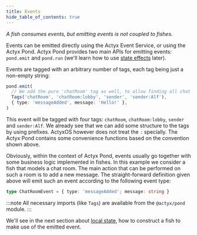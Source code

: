 ```yaml
---
title: Events
hide_table_of_contents: true
---
```


_A fish consumes events, but emitting events is not coupled to fishes._

Events can be emitted directly using the Actyx Event Service, or using the Actyx Pond. Actyx Pond provides two main APIs
for emitting events: `pond.emit` and `pond.run` (we'll learn how to use [state effects](state-effects) later).

Events are tagged with an arbitrary number of tags, each tag being just a non-empty string:

```typescript
pond.emit(
  // We add the pure 'chatRoom' tag as well, to allow finding all chat events
  Tags('chatRoom', 'chatRoom:lobby', 'sender', 'sender:Alf'),
  { type: 'messageAdded', message: 'Hello!' },
)
```

This event will be tagged with four tags: `chatRoom`, `chatRoom:lobby`, `sender` and `sender:Alf`. We already see that we can add
some structure to the tags by using prefixes.
ActyxOS however does not treat the `:` specially. The Actyx Pond contains some convenience functions based on the convention shown above.

Obviously, within the context of Actyx Pond, events usually go together with some business logic implemented in fishes.
In this example we consider a fish that models a chat room. The main action that can be performed on such a room is to
add a new message. The straight-forward definition given above will emit such an event according to the following event
type:

```typescript
type ChatRoomEvent = { type: 'messageAdded'; message: string }
```

:::note
All necessary imports (like `Tags`) are available from the `@actyx/pond` module.
:::

We'll see in the next section about [local state](/docs/pond/guides/local-state), how to construct a fish to make use of the emitted event.
